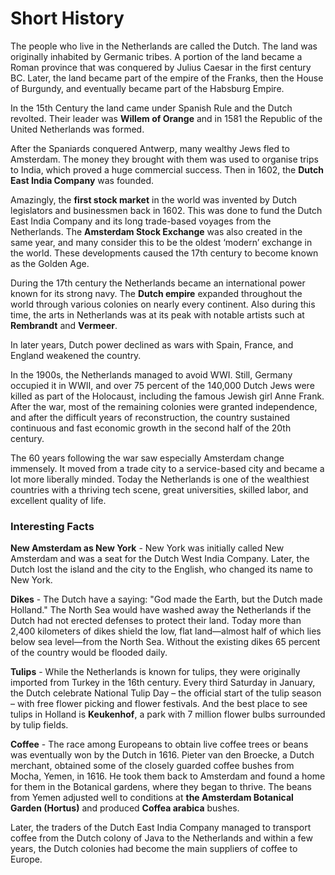 
# Short History
The people who live in the Netherlands are called the Dutch. The land was originally inhabited by Germanic tribes. A portion of the land became a Roman province that was conquered by Julius Caesar in the first century BC. Later, the land became part of the empire of the Franks, then the House of Burgundy, and eventually became part of the Habsburg Empire.

In the 15th Century the land came under Spanish Rule and the Dutch revolted. Their leader was **Willem of Orange** and in 1581 the Republic of the United Netherlands was formed.

After the Spaniards conquered Antwerp, many wealthy Jews fled to Amsterdam. The money they brought with them was used to organise trips to India, which proved a huge commercial success. Then in 1602, the **Dutch East India Company** was founded.

Amazingly, the **first stock market** in the world was invented by Dutch legislators and businessmen back in 1602. This was done to fund the Dutch East India Company and its long trade-based voyages from the Netherlands. The **Amsterdam Stock Exchange** was also created in the same year, and many consider this to be the oldest ‘modern’ exchange in the world. These developments caused the 17th century to become known as the Golden Age.

During the 17th century the Netherlands became an international power known for its strong navy. The **Dutch empire** expanded throughout the world through various colonies on nearly every continent. Also during this time, the arts in Netherlands was at its peak with notable artists such at **Rembrandt** and **Vermeer**.

<Youtube id="us4QFxcbqCY" />

In later years, Dutch power declined as wars with Spain, France, and England weakened the country.

In the 1900s, the Netherlands managed to avoid WWI. Still, Germany occupied it in WWII, and over 75 percent of the 140,000 Dutch Jews were killed as part of the Holocaust, including the famous Jewish girl Anne Frank. After the war, most of the remaining colonies were granted independence, and after the difficult years of reconstruction, the country sustained continuous and fast economic growth in the second half of the 20th century.

The 60 years following the war saw especially Amsterdam change immensely. It moved from a trade city to a service-based city and became a lot more liberally minded. Today the Netherlands is one of the wealthiest countries with a thriving tech scene, great universities, skilled labor, and excellent quality of life.

### Interesting Facts
**New Amsterdam as New York** - New York was initially called New Amsterdam and was a seat for the Dutch West India Company. Later, the Dutch lost the island and the city to the English, who changed its name to New York.

**Dikes** - The Dutch have a saying: "God made the Earth, but the Dutch made Holland." The North Sea would have washed away the Netherlands if the Dutch had not erected defenses to protect their land. Today more than 2,400 kilometers of dikes shield the low, flat land—almost half of which lies below sea level—from the North Sea. Without the existing dikes 65 percent of the country would be flooded daily.

**Tulips** - While the Netherlands is known for tulips, they were originally imported from Turkey in the 16th century. Every third Saturday in January, the Dutch celebrate National Tulip Day – the official start of the tulip season – with free flower picking and flower festivals. And the best place to see tulips in Holland is **Keukenhof**, a park with 7 million flower bulbs surrounded by tulip fields.

**Coffee** - The race among Europeans to obtain live coffee trees or beans was eventually won by the Dutch in 1616. Pieter van den Broecke, a Dutch merchant, obtained some of the closely guarded coffee bushes from Mocha, Yemen, in 1616. He took them back to Amsterdam and found a home for them in the Botanical gardens, where they began to thrive. The beans from Yemen adjusted well to conditions at **the Amsterdam Botanical Garden (Hortus)** and produced **Coffea arabica** bushes.

Later, the traders of the Dutch East India Company managed to transport coffee from the Dutch colony of Java to the Netherlands and within a few years, the Dutch colonies had become the main suppliers of coffee to Europe.
